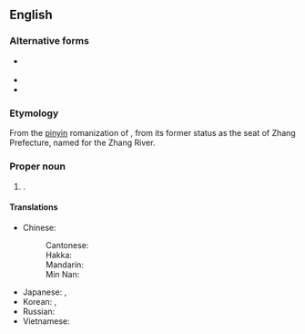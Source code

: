 {{also|Zhāngzhōu}}
==English==
{{wikipedia}}
{{commonscat}}

===Alternative forms===
* {{q|from {{w|Wade–Giles}}}} {{l|en|Chang-chou}}
* {{l|en|Changchow}}
* {{alter|en|Chiangchew||dated}}

===Etymology===
From the [[pinyin]] romanization of {{etyl|zh|en}} {{zh-l|漳州|tr=Zhāngzhōu}}, from its former status as the seat of Zhang Prefecture, named for the Zhang River.

===Proper noun===
{{en-proper noun}}

# {{place|en|prefecture-level city|in southern|p/Fujian|c/China}}.

====Translations====
{{trans-top|a city of China}}
* Chinese:
*: Cantonese: {{t|yue|漳州|tr=zoeng1 zau1|sc=Hani}}
*: Hakka: {{t|hak|漳州|tr=Chông-chû|sc=Hani}}
*: Mandarin: {{t+|cmn|漳州|tr=Zhāngzhōu|sc=Hani}}
*: Min Nan: {{t|nan|漳州|tr=Chiang-chiu|sc=Hani}}
{{trans-mid}}
* Japanese: {{t|ja|漳州|tr=しょうしゅう, Shōjū|sc=Jpan}}, {{t|ja|ショウ州|tr=Shōjū|sc=Jpan}}
* Korean: {{t|ko|^장주}}, {{t|ko|^장저우}}
* Russian: {{t|ru|Чжанчжо́у|m}}
* Vietnamese: {{t|vi|Chương Châu}}
{{trans-bottom}}